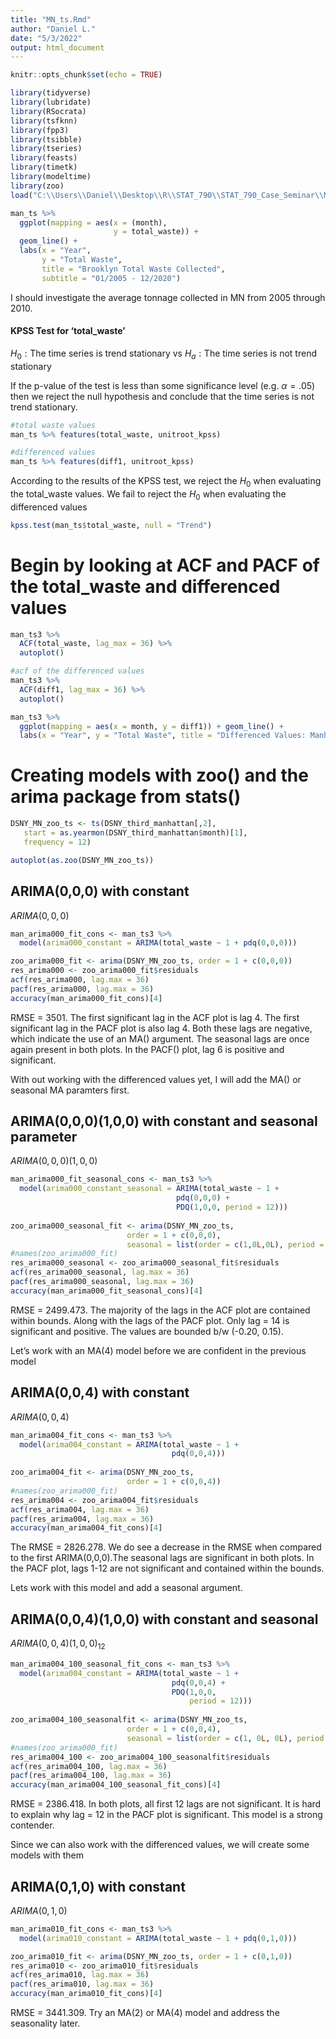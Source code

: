 ```yaml
---
title: "MN_ts.Rmd"
author: "Daniel L."
date: "5/3/2022"
output: html_document
---
```


```r
knitr::opts_chunk$set(echo = TRUE)
```

```r
library(tidyverse)
library(lubridate)
library(RSocrata)
library(tsfknn)
library(fpp3)
library(tsibble)
library(tseries)
library(feasts)
library(timetk)
library(modeltime)
library(zoo)
load("C:\\Users\\Daniel\\Desktop\\R\\STAT_790\\STAT_790_Case_Seminar\\MN_ts_data.Rdata")
```

```r
man_ts %>% 
  ggplot(mapping = aes(x = (month),
                       y = total_waste)) + 
  geom_line() + 
  labs(x = "Year",
       y = "Total Waste",
       title = "Brooklyn Total Waste Collected",
       subtitle = "01/2005 - 12/2020")
```

I should investigate the average tonnage collected in MN from 2005 through 2010.

#### KPSS Test for 'total_waste'

$H_0: \text{The time series is trend stationary}$ vs $H_a: \text{The time series is not trend stationary}$

If the p-value of the test is less than some significance level (e.g. $α = .05$) then we reject the null hypothesis and conclude that the time series is not trend stationary.

```r
#total waste values
man_ts %>% features(total_waste, unitroot_kpss)

#differenced values
man_ts %>% features(diff1, unitroot_kpss)
```

According to the results of the KPSS test, we reject the $H_0$ when evaluating the total_waste values. We fail to reject the $H_0$ when evaluating the differenced values

```r
kpss.test(man_ts$total_waste, null = "Trend")
```
# Begin by looking at ACF and PACF of the total_waste and differenced values

```r
man_ts3 %>% 
  ACF(total_waste, lag_max = 36) %>% 
  autoplot()

#acf of the differenced values
man_ts3 %>% 
  ACF(diff1, lag_max = 36) %>% 
  autoplot()

man_ts3 %>% 
  ggplot(mapping = aes(x = month, y = diff1)) + geom_line() +
  labs(x = "Year", y = "Total Waste", title = "Differenced Values: Manhattan Total Waste Collected")
```

# Creating models with zoo() and the arima package from stats()

```r
DSNY_MN_zoo_ts <- ts(DSNY_third_manhattan[,2],
   start = as.yearmon(DSNY_third_manhattan$month)[1],
   frequency = 12)

autoplot(as.zoo(DSNY_MN_zoo_ts))
```

## $\text{ARIMA(0,0,0)}$ with constant
${ARIMA(0,0,0)}$

```r
man_arima000_fit_cons <- man_ts3 %>% 
  model(arima000_constant = ARIMA(total_waste ~ 1 + pdq(0,0,0)))

zoo_arima000_fit <- arima(DSNY_MN_zoo_ts, order = 1 + c(0,0,0))
res_arima000 <- zoo_arima000_fit$residuals
acf(res_arima000, lag.max = 36)
pacf(res_arima000, lag.max = 36)
accuracy(man_arima000_fit_cons)[4]
```

RMSE = 3501. The first significant lag in the ACF plot is lag 4. The first significant lag in the PACF plot is also lag 4. Both these lags are negative, which indicate the use of an MA() argument. The seasonal lags are once again present in both plots. In the PACF() plot, lag 6 is positive and significant.

With out working with the differenced values yet, I will add the MA() or seasonal MA paramters first.

## $\text{ARIMA(0,0,0)(1,0,0)}$ with constant and seasonal parameter
${ARIMA(0,0,0)(1,0,0)}$

```r
man_arima000_fit_seasonal_cons <- man_ts3 %>% 
  model(arima000_constant_seasonal = ARIMA(total_waste ~ 1 + 
                                     pdq(0,0,0) + 
                                     PDQ(1,0,0, period = 12)))
        
zoo_arima000_seasonal_fit <- arima(DSNY_MN_zoo_ts, 
                          order = 1 + c(0,0,0),
                          seasonal = list(order = c(1,0L,0L), period = 12))
#names(zoo_arima000_fit)
res_arima000_seasonal <- zoo_arima000_seasonal_fit$residuals
acf(res_arima000_seasonal, lag.max = 36)
pacf(res_arima000_seasonal, lag.max = 36)
accuracy(man_arima000_fit_seasonal_cons)[4]
```

RMSE = 2499.473. The majority of the lags in the ACF plot are contained within bounds. Along with the lags of the PACF plot. Only lag = 14 is significant and positive. The values are bounded b/w (-0.20, 0.15).

Let's work with an MA(4) model before we are confident in the previous model

## $\text{ARIMA(0,0,4)}$ with constant
${ARIMA(0,0,4)}$

```r
man_arima004_fit_cons <- man_ts3 %>% 
  model(arima004_constant = ARIMA(total_waste ~ 1 + 
                                    pdq(0,0,4)))
        
zoo_arima004_fit <- arima(DSNY_MN_zoo_ts, 
                          order = 1 + c(0,0,4))
#names(zoo_arima000_fit)
res_arima004 <- zoo_arima004_fit$residuals
acf(res_arima004, lag.max = 36)
pacf(res_arima004, lag.max = 36)
accuracy(man_arima004_fit_cons)[4]
```

The RMSE = 2826.278. We do see a decrease in the RMSE when compared to the first $\text{ARIMA(0,0,0)}$.The seasonal lags are significant in both plots. In the PACF plot, lags 1-12 are not significant and contained within the bounds. 

Lets work with this model and add a seasonal argument.

## $\text{ARIMA(0,0,4)(1,0,0)}$ with constant and seasonal
$ARIMA(0,0,4)(1,0,0)_{12}$

```r
man_arima004_100_seasonal_fit_cons <- man_ts3 %>% 
  model(arima004_constant = ARIMA(total_waste ~ 1 + 
                                    pdq(0,0,4) + 
                                    PDQ(1,0,0, 
                                        period = 12)))
        
zoo_arima004_100_seasonalfit <- arima(DSNY_MN_zoo_ts, 
                          order = 1 + c(0,0,4),
                          seasonal = list(order = c(1, 0L, 0L), period = 12))
#names(zoo_arima000_fit)
res_arima004_100 <- zoo_arima004_100_seasonalfit$residuals
acf(res_arima004_100, lag.max = 36)
pacf(res_arima004_100, lag.max = 36)
accuracy(man_arima004_100_seasonal_fit_cons)[4]
```

RMSE = 2386.418. In both plots, all first 12 lags are not significant. It is hard to explain why lag = 12 in the PACF plot is significant. This model is a strong contender.  

Since we can also work with the differenced values, we will create some models with them

## $\text{ARIMA(0,1,0)}$ with constant

${ARIMA(0,1,0)}$

```r
man_arima010_fit_cons <- man_ts3 %>% 
  model(arima010_constant = ARIMA(total_waste ~ 1 + pdq(0,1,0)))

zoo_arima010_fit <- arima(DSNY_MN_zoo_ts, order = 1 + c(0,1,0))
res_arima010 <- zoo_arima010_fit$residuals
acf(res_arima010, lag.max = 36)
pacf(res_arima010, lag.max = 36)
accuracy(man_arima010_fit_cons)[4]
```

RMSE = 3441.309. Try an MA(2) or MA(4) model and address the seasonality later. 